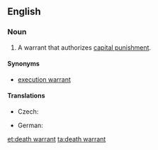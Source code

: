 ==English==
{{wikipedia}}

===Noun===
{{en-noun|head=[[death]] [[warrant]]}}

# A warrant that authorizes [[capital punishment]].

====Synonyms====
* [[execution warrant]]

====Translations====
{{trans-top|warrant that authorizes capital punishment}}
* Czech: {{t-|cs|rozsudek smrti|m}}
{{trans-mid}}
* German: {{t-|de|Todesurteil|n}}
{{trans-bottom}}

[[et:death warrant]]
[[ta:death warrant]]